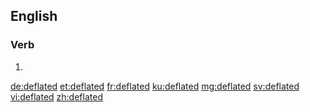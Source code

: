 ==English==

===Verb===
{{head|en|verb form}}

# {{en-past of|deflate}}

[[de:deflated]]
[[et:deflated]]
[[fr:deflated]]
[[ku:deflated]]
[[mg:deflated]]
[[sv:deflated]]
[[vi:deflated]]
[[zh:deflated]]